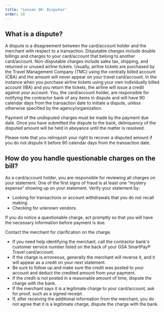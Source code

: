 ```yaml
---
title: "Lesson 10: Disputes"
order: 10
---
```

## What is a dispute?
A dispute is a disagreement between the card/account holder and the merchant with respect to a transaction. Disputable charges include double billings and charges to your card/account that belong to another card/account. Non-disputable charges include sales tax, shipping, and returned or unused airline tickets. Usually, airline tickets are purchased by the Travel Management Company (TMC) using the centrally billed account (CBA) and the amount will never appear on your travel card/account. In the instance when you purchase airline tickets using your own individually billed account (IBA) and you return the tickets, the airline will issue a credit against your account. You, the card/account holder, are responsible for notifying the contractor bank of any items in dispute and will have 90 calendar days from the transaction date to initiate a dispute, unless otherwise specified by the agency/organization.

Payment of the undisputed charges must be made by the payment due date. Once you have submitted the dispute to the bank, delinquency of the disputed amount will be held in abeyance until the matter is resolved.

Please note that you relinquish your right to recover a disputed amount if you do not dispute it before 90 calendar days from the transaction date. 

## How do you handle questionable charges on the bill?
As a card/account holder, you are responsible for reviewing all charges on your statement. One of the first signs of fraud is at least one “mystery expense” showing up on your statement. Verify your statement by:
- Looking for transactions or account withdrawals that you do not recall making.
- Checking for unknown vendors.

If you do notice a questionable charge, act promptly so that you will have the necessary information before payment is due.

Contact the merchant for clarification on the charge. 
- If you need help identifying the merchant, call the contractor bank's customer service number listed on the back of your GSA SmartPay® Travel card/account. 
- If the charge is erroneous, generally the merchant will reverse it, and it will appear as a credit on your next statement. 
- Be sure to follow up and make sure the credit was posted to your account and deduct the credited amount from your payment. 
- If the credit is not posted in a reasonable amount of time, dispute the charge with the bank. 
- If the merchant says it is a legitimate charge to your card/account, ask for proof, such as a signed receipt. 
- If, after receiving the additional information from the merchant, you do not agree that it is a legitimate charge, dispute the charge with the bank.
